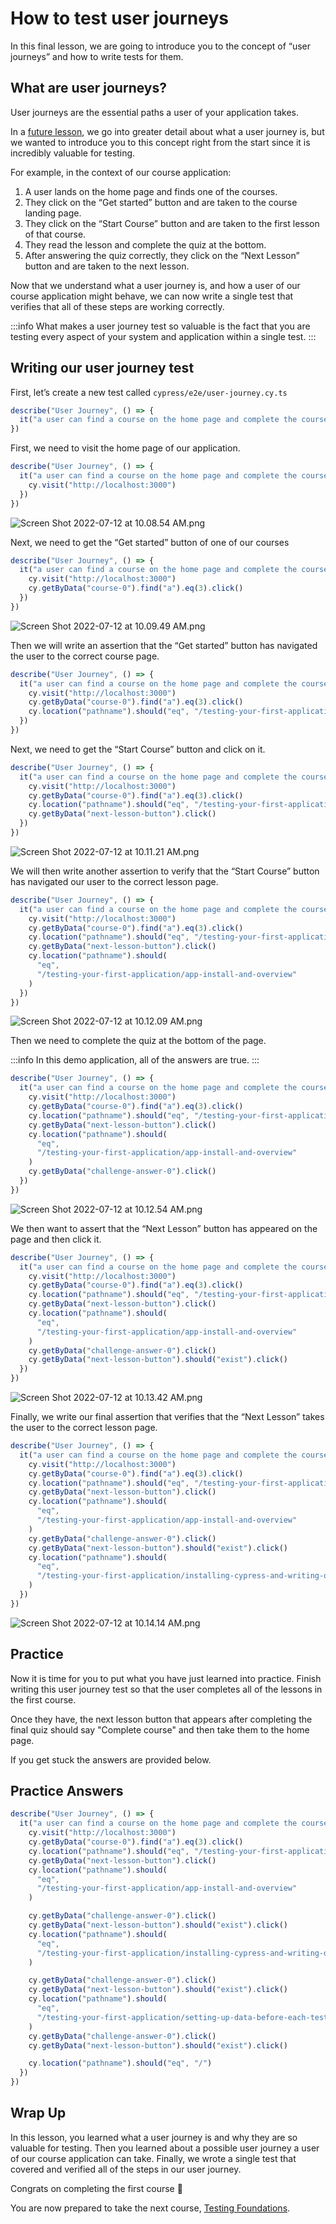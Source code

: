 # How to test user journeys

In this final lesson, we are going to introduce you to the concept of “user journeys” and how to write tests for them.

## What are user journeys?

User journeys are the essential paths a user of your application takes.

In a [future lesson](https://learn.cypress.io/testing-foundations/knowing-what-to-test), we go into greater detail about what a user journey is, but we wanted to introduce you to this concept right from the start since it is incredibly valuable for testing.

For example, in the context of our course application:

1. A user lands on the home page and finds one of the courses.
2. They click on the “Get started” button and are taken to the course landing page.
3. They click on the “Start Course” button and are taken to the first lesson of that course.
4. They read the lesson and complete the quiz at the bottom.
5. After answering the quiz correctly, they click on the “Next Lesson” button and are taken to the next lesson.

Now that we understand what a user journey is, and how a user of our course application might behave, we can now write a single test that verifies that all of these steps are working correctly.

:::info
What makes a user journey test so valuable is the fact that you are testing every aspect of your system and application within a single test.
:::

## Writing our user journey test

First, let’s create a new test called `cypress/e2e/user-journey.cy.ts`

```jsx
describe("User Journey", () => {
  it("a user can find a course on the home page and complete the courses lessons", () => {})
})
```

First, we need to visit the home page of our application.

```jsx
describe("User Journey", () => {
  it("a user can find a course on the home page and complete the courses lessons", () => {
    cy.visit("http://localhost:3000")
  })
})
```

![Screen Shot 2022-07-12 at 10.08.54 AM.png](/images/testing-your-first-application/how-to-test-user-journeys/Screen_Shot_2022-07-12_at_10.08.54_AM.png)

Next, we need to get the “Get started” button of one of our courses

```jsx
describe("User Journey", () => {
  it("a user can find a course on the home page and complete the courses lessons", () => {
    cy.visit("http://localhost:3000")
    cy.getByData("course-0").find("a").eq(3).click()
  })
})
```

![Screen Shot 2022-07-12 at 10.09.49 AM.png](/images/testing-your-first-application/how-to-test-user-journeys/Screen_Shot_2022-07-12_at_10.09.49_AM.png)

Then we will write an assertion that the “Get started” button has navigated the user to the correct course page.

```jsx
describe("User Journey", () => {
  it("a user can find a course on the home page and complete the courses lessons", () => {
    cy.visit("http://localhost:3000")
    cy.getByData("course-0").find("a").eq(3).click()
    cy.location("pathname").should("eq", "/testing-your-first-application")
  })
})
```

Next, we need to get the “Start Course” button and click on it.

```jsx
describe("User Journey", () => {
  it("a user can find a course on the home page and complete the courses lessons", () => {
    cy.visit("http://localhost:3000")
    cy.getByData("course-0").find("a").eq(3).click()
    cy.location("pathname").should("eq", "/testing-your-first-application")
    cy.getByData("next-lesson-button").click()
  })
})
```

![Screen Shot 2022-07-12 at 10.11.21 AM.png](/images/testing-your-first-application/how-to-test-user-journeys/Screen_Shot_2022-07-12_at_10.11.21_AM.png)

We will then write another assertion to verify that the “Start Course” button has navigated our user to the correct lesson page.

```jsx
describe("User Journey", () => {
  it("a user can find a course on the home page and complete the courses lessons", () => {
    cy.visit("http://localhost:3000")
    cy.getByData("course-0").find("a").eq(3).click()
    cy.location("pathname").should("eq", "/testing-your-first-application")
    cy.getByData("next-lesson-button").click()
    cy.location("pathname").should(
      "eq",
      "/testing-your-first-application/app-install-and-overview"
    )
  })
})
```

![Screen Shot 2022-07-12 at 10.12.09 AM.png](/images/testing-your-first-application/how-to-test-user-journeys/Screen_Shot_2022-07-12_at_10.12.09_AM.png)

Then we need to complete the quiz at the bottom of the page.

:::info
In this demo application, all of the answers are true.
:::

```jsx
describe("User Journey", () => {
  it("a user can find a course on the home page and complete the courses lessons", () => {
    cy.visit("http://localhost:3000")
    cy.getByData("course-0").find("a").eq(3).click()
    cy.location("pathname").should("eq", "/testing-your-first-application")
    cy.getByData("next-lesson-button").click()
    cy.location("pathname").should(
      "eq",
      "/testing-your-first-application/app-install-and-overview"
    )
    cy.getByData("challenge-answer-0").click()
  })
})
```

![Screen Shot 2022-07-12 at 10.12.54 AM.png](/images/testing-your-first-application/how-to-test-user-journeys/Screen_Shot_2022-07-12_at_10.12.54_AM.png)

We then want to assert that the “Next Lesson” button has appeared on the page and then click it.

```jsx
describe("User Journey", () => {
  it("a user can find a course on the home page and complete the courses lessons", () => {
    cy.visit("http://localhost:3000")
    cy.getByData("course-0").find("a").eq(3).click()
    cy.location("pathname").should("eq", "/testing-your-first-application")
    cy.getByData("next-lesson-button").click()
    cy.location("pathname").should(
      "eq",
      "/testing-your-first-application/app-install-and-overview"
    )
    cy.getByData("challenge-answer-0").click()
    cy.getByData("next-lesson-button").should("exist").click()
  })
})
```

![Screen Shot 2022-07-12 at 10.13.42 AM.png](/images/testing-your-first-application/how-to-test-user-journeys/Screen_Shot_2022-07-12_at_10.13.42_AM.png)

Finally, we write our final assertion that verifies that the “Next Lesson” takes the user to the correct lesson page.

```jsx
describe("User Journey", () => {
  it("a user can find a course on the home page and complete the courses lessons", () => {
    cy.visit("http://localhost:3000")
    cy.getByData("course-0").find("a").eq(3).click()
    cy.location("pathname").should("eq", "/testing-your-first-application")
    cy.getByData("next-lesson-button").click()
    cy.location("pathname").should(
      "eq",
      "/testing-your-first-application/app-install-and-overview"
    )
    cy.getByData("challenge-answer-0").click()
    cy.getByData("next-lesson-button").should("exist").click()
    cy.location("pathname").should(
      "eq",
      "/testing-your-first-application/installing-cypress-and-writing-our-first-test"
    )
  })
})
```

![Screen Shot 2022-07-12 at 10.14.14 AM.png](/images/testing-your-first-application/how-to-test-user-journeys/Screen_Shot_2022-07-12_at_10.14.14_AM.png)

## Practice

Now it is time for you to put what you have just learned into practice. Finish writing this user journey test so that the user completes all of the lessons in the first course.

Once they have, the next lesson button that appears after completing the final quiz should say "Complete course" and then take them to the home page.

If you get stuck the answers are provided below.

## Practice Answers

<Disclosure>

```jsx
describe("User Journey", () => {
  it("a user can find a course on the home page and complete the courses lessons", () => {
    cy.visit("http://localhost:3000")
    cy.getByData("course-0").find("a").eq(3).click()
    cy.location("pathname").should("eq", "/testing-your-first-application")
    cy.getByData("next-lesson-button").click()
    cy.location("pathname").should(
      "eq",
      "/testing-your-first-application/app-install-and-overview"
    )

    cy.getByData("challenge-answer-0").click()
    cy.getByData("next-lesson-button").should("exist").click()
    cy.location("pathname").should(
      "eq",
      "/testing-your-first-application/installing-cypress-and-writing-our-first-test"
    )

    cy.getByData("challenge-answer-0").click()
    cy.getByData("next-lesson-button").should("exist").click()
    cy.location("pathname").should(
      "eq",
      "/testing-your-first-application/setting-up-data-before-each-test"
    )
    cy.getByData("challenge-answer-0").click()
    cy.getByData("next-lesson-button").should("exist").click()

    cy.location("pathname").should("eq", "/")
  })
})
```

</Disclosure>

## Wrap Up

In this lesson, you learned what a user journey is and why they are so valuable for testing. Then you learned about a possible user journey a user of our course application can take. Finally, we wrote a single test that covered and verified all of the steps in our user journey.

Congrats on completing the first course 🎉

You are now prepared to take the next course, [Testing Foundations](/testing-foundations).
